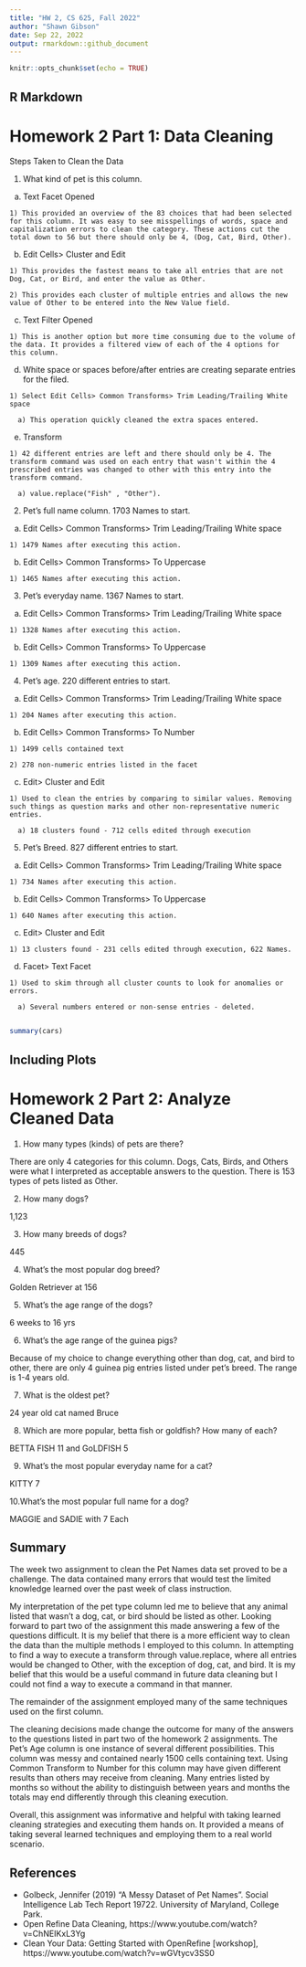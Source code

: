 ```yaml
---
title: "HW 2, CS 625, Fall 2022"
author: "Shawn Gibson"
date: Sep 22, 2022
output: rmarkdown::github_document
---
```


```r
knitr::opts_chunk$set(echo = TRUE)
```

## R Markdown

# Homework 2 Part 1: Data Cleaning

Steps Taken to Clean the Data

1. What kind of pet is this column.

  a) Text Facet Opened

    1) This provided an overview of the 83 choices that had been selected for this column. It was easy to see misspellings of words, space and capitalization errors to clean the category. These actions cut the total down to 56 but there should only be 4, (Dog, Cat, Bird, Other).

  b) Edit Cells> Cluster and Edit

    1) This provides the fastest means to take all entries that are not Dog, Cat, or Bird, and enter the value as Other. 

    2) This provides each cluster of multiple entries and allows the new value of Other to be entered into the New Value field.

  c) Text Filter Opened

    1) This is another option but more time consuming due to the volume of the data. It provides a filtered view of each of the 4 options for this column. 

  d) White space or spaces before/after entries are creating separate entries for the filed.

    1) Select Edit Cells> Common Transforms> Trim Leading/Trailing White space

      a) This operation quickly cleaned the extra spaces entered. 

  e) Transform 

    1) 42 different entries are left and there should only be 4. The transform command was used on each entry that wasn't within the 4 prescribed entries was changed to other with this entry into the transform command.

      a) value.replace("Fish" , "Other").

2. Pet's full name column. 1703 Names to start.

  a) Edit Cells> Common Transforms> Trim Leading/Trailing White space

    1) 1479 Names after executing this action.

  b) Edit Cells> Common Transforms> To Uppercase

    1) 1465 Names after executing this action.

3. Pet's everyday name. 1367 Names to start.

  a) Edit Cells> Common Transforms> Trim Leading/Trailing White space

    1) 1328 Names after executing this action.

  b) Edit Cells> Common Transforms> To Uppercase

    1) 1309 Names after executing this action.

4. Pet's age. 220 different entries to start.

  a) Edit Cells> Common Transforms> Trim Leading/Trailing White space

    1) 204 Names after executing this action.

  b) Edit Cells> Common Transforms> To Number

    1) 1499 cells contained text

    2) 278 non-numeric entries listed in the facet

  c) Edit> Cluster and Edit

    1) Used to clean the entries by comparing to similar values. Removing such things as question marks and other non-representative numeric entries.

      a) 18 clusters found - 712 cells edited through execution

5. Pet's Breed. 827 different entries to start.

  a) Edit Cells> Common Transforms> Trim Leading/Trailing White space

    1) 734 Names after executing this action.

  b) Edit Cells> Common Transforms> To Uppercase

    1) 640 Names after executing this action.

  c) Edit> Cluster and Edit

    1) 13 clusters found - 231 cells edited through execution, 622 Names.

  d) Facet> Text Facet

    1) Used to skim through all cluster counts to look for anomalies or errors.

      a) Several numbers entered or non-sense entries - deleted.
      
    
    
    
    
```r
summary(cars)
```

## Including Plots

# Homework 2 Part 2: Analyze Cleaned Data

1. How many types (kinds) of pets are there? 
  
  There are only 4 categories for this column. Dogs, Cats, Birds, and Others were what I interpreted as acceptable answers to the question. There is 153 types of pets listed as Other. 

2. How many dogs? 

  1,123

3. How many breeds of dogs? 
  
  445

4. What's the most popular dog breed? 

  Golden Retriever at 156

5. What's the age range of the dogs? 

  6 weeks to 16 yrs
  
6. What's the age range of the guinea pigs?

  Because of my choice to change everything other than dog, cat, and bird to other, there are only 4 guinea pig entries listed under pet's breed. The range is 1-4 years old. 

7. What is the oldest pet?

  24 year old cat named Bruce

8. Which are more popular, betta fish or goldfish? How many of each?

  BETTA FISH 11 and GoLDFISH 5
  
9. What's the most popular everyday name for a cat?

  KITTY 7
  
10.What's the most popular full name for a dog?
  
  MAGGIE and SADIE with 7 Each

## Summary

The week two assignment to clean the Pet Names data set proved to be a challenge. The data contained many errors that would test the limited knowledge learned over the past week of class instruction. 

My interpretation of the pet type column led me to believe that any animal listed that wasn't a dog, cat, or bird should be listed as other. Looking forward to part two of the assignment this made answering a few of the questions difficult. It is my belief that there is a more efficient way to clean the data than the multiple methods I employed to this column. In attempting to find a way to execute a transform through value.replace, where all entries would be changed to Other, with the exception of dog, cat, and bird. It is my belief that this would be a useful command in future data cleaning but I could not find a way to execute a command in that manner.

The remainder of the assignment employed many of the same techniques used on the first column. 

The cleaning decisions made change the outcome for many of the answers to the questions listed in part two of the homework 2 assignments. The Pet's Age column is one instance of several different possibilities. This column was messy and contained nearly 1500 cells containing text. Using Common Transform to Number for this column may have given different results than others may receive from cleaning. Many entries listed by months so without the ability to distinguish between years and months the totals may end differently through this cleaning execution.

Overall, this assignment was informative and helpful with taking learned cleaning strategies and executing them hands on. It provided a means of taking several learned techniques and employing them to a real world scenario. 


## References


* Golbeck, Jennifer (2019) "A Messy Dataset of Pet Names". Social Intelligence Lab Tech Report 19722. University of Maryland, College Park.
* Open Refine Data Cleaning, https://www.youtube.com/watch?v=ChNEIKxL3Yg
* Clean Your Data: Getting Started with OpenRefine [workshop], https://www.youtube.com/watch?v=wGVtycv3SS0
